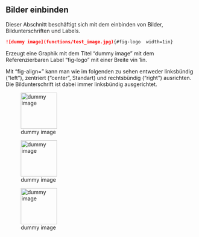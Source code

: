 ## Bilder einbinden

Dieser Abschnitt beschäftigt sich mit dem einbinden von Bilder, Bildunterschriften und Labels.

``` markdown
![dummy image](functions/test_image.jpg){#fig-logo  width=1in}
```
Erzeugt eine Graphik mit dem Titel "dummy image" mit dem Referenzierbaren Label "fig-logo" mit einer Breite vin 1in.

Mit "fig-align=" kann man wie im folgenden zu sehen entweder linksbündig ("left"), zentriert ("center", Standart) und rechtsbündig ("right") ausrichten. Die Bildunterschrift ist dabei immer linksbündig ausgerichtet.

![dummy image](functions/test_image.jpg){fig-align="left" #fig-logol  width=1in}

![dummy image](functions/test_image.jpg){fig-align="center" #fig-logoc  width=1in}

![dummy image](functions/test_image.jpg){fig-align="right" #fig-logor  width=1in}